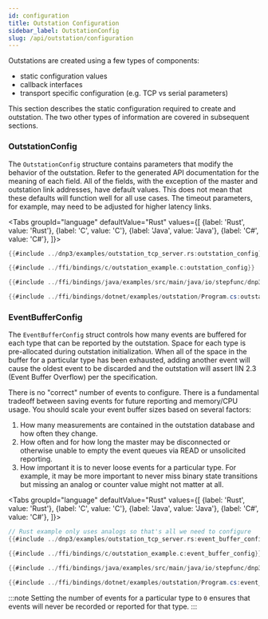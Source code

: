 ```yaml
---
id: configuration
title: Outstation Configuration
sidebar_label: OutstationConfig
slug: /api/outstation/configuration
---
```



Outstations are created using a few types of components:

* static configuration values
* callback interfaces
* transport specific configuration (e.g. TCP vs serial parameters)

This section describes the static configuration required to create and outstation. The two other types of information are covered in subsequent sections.

### OutstationConfig

The `OutstationConfig` structure contains parameters that modify the behavior of the outstation. Refer to the generated API documentation for the meaning of
each field. All of the fields, with the exception of the master and outstation link addresses, have default values. This does not mean that these defaults will
function well for all use cases. The timeout parameters, for example, may need to be adjusted for higher latency links.

<Tabs
groupId="language"
defaultValue="Rust"
values={[
{label: 'Rust', value: 'Rust'},
{label: 'C', value: 'C'},
{label: 'Java', value: 'Java'},
{label: 'C#', value: 'C#'},
]}>
<TabItem value="Rust">

```rust
{{#include ../dnp3/examples/outstation_tcp_server.rs:outstation_config}}
```

</TabItem>
<TabItem value="C">

```c
{{#include ../ffi/bindings/c/outstation_example.c:outstation_config}}
```

</TabItem>
<TabItem value="Java">

```java
{{#include ../ffi/bindings/java/examples/src/main/java/io/stepfunc/dnp3rs/examples/OutstationExample.java:outstation_config}}
```

</TabItem>
<TabItem value="C#">

```csharp
{{#include ../ffi/bindings/dotnet/examples/outstation/Program.cs:outstation_config}}
```

</TabItem>
</Tabs>

### EventBufferConfig


The `EventBufferConfig` struct controls how many events are buffered for each type that can be reported by the outstation. Space for
each type is pre-allocated during outstation initialization. When all of the space in the buffer for a particular type has been exhausted, adding
another event will cause the oldest event to be discarded and the outstation will assert IIN 2.3 (Event Buffer Overflow) per the specification.

There is no "correct" number of events to configure. There is a fundamental tradeoff between saving events for future reporting and memory/CPU usage.
You should scale your event buffer sizes based on several factors:

1. How many measurements are contained in the outstation database and how often they change.
2. How often and for how long the master may be disconnected or otherwise unable to empty the event queues via READ or unsolicited reporting.
3. How important it is to never loose events for a particular type. For example, it may be more important to never miss binary state transitions
but missing an analog or counter value might not matter at all.

<Tabs
groupId="language"
defaultValue="Rust"
values={[
    {label: 'Rust', value: 'Rust'},
    {label: 'C', value: 'C'},
    {label: 'Java', value: 'Java'},
    {label: 'C#', value: 'C#'},
]}>
<TabItem value="Rust">

```rust
// Rust example only uses analogs so that's all we need to configure
{{#include ../dnp3/examples/outstation_tcp_server.rs:event_buffer_config}}
```

</TabItem>
<TabItem value="C">

```c
{{#include ../ffi/bindings/c/outstation_example.c:event_buffer_config}}
```

</TabItem>
<TabItem value="Java">

```java
{{#include ../ffi/bindings/java/examples/src/main/java/io/stepfunc/dnp3rs/examples/OutstationExample.java:event_buffer_config}}
```

</TabItem>
<TabItem value="C#">

```csharp
{{#include ../ffi/bindings/dotnet/examples/outstation/Program.cs:event_buffer_config}}
```

</TabItem>
</Tabs>

:::note
Setting the number of events for a particular type to `0` ensures that events will never be recorded or reported for that type.
:::

